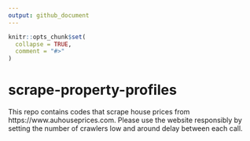 ```yaml
---
output: github_document
---
```


<!-- README.md is generated from README.Rmd. Please edit that file -->

```r
knitr::opts_chunk$set(
  collapse = TRUE,
  comment = "#>"
)
```

# scrape-property-profiles

<!-- badges: start -->
<!-- badges: end -->

This repo contains codes that scrape house prices from https://www.auhouseprices.com. Please use the website responsibly by setting the number of crawlers low and around delay between each call.
